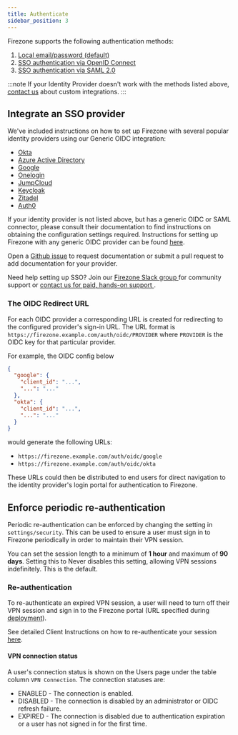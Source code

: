 ```yaml
---
title: Authenticate
sidebar_position: 3
---
```


Firezone supports the following authentication methods:

1. [Local email/password (default)](local-auth)
1. [SSO authentication via OpenID Connect](oidc)
1. [SSO authentication via SAML 2.0](saml)

:::note
If your Identity Provider doesn't work with the methods listed above,
[contact us](https://www.firezone.dev/contact/sales?utm_source=docs.firezone.dev) about custom integrations.
:::

## Integrate an SSO provider

We've included instructions on how to set up Firezone with several popular
identity providers using our Generic OIDC integration:

* [Okta](oidc/okta)
* [Azure Active Directory](oidc/azuread)
* [Google](oidc/google)
* [Onelogin](oidc/onelogin)
* [JumpCloud](saml/jumpcloud)
* [Keycloak](oidc/keycloak)
* [Zitadel](oidc/zitadel)
* [Auth0](oidc/auth0)

If your identity provider is not listed above, but has a generic OIDC or SAML
connector, please consult their documentation to find instructions on obtaining
the configuration settings required. Instructions for setting up Firezone with any
generic OIDC provider can be found [here](oidc).

Open a [Github issue](https://github.com/firezone/firezone/issues)
to request documentation or submit a pull request to add documentation for your
provider.

Need help setting up SSO? Join our [Firezone Slack group
](https://www.firezone.dev/slack?utm_source=docs.firezone.dev) for community support or
[contact us for paid, hands-on support
](https://www.firezone.dev/contact/sales?utm_source=docs.firezone.dev).

### The OIDC Redirect URL

For each OIDC provider a corresponding URL is created for redirecting to
the configured provider's sign-in URL. The URL format is `https://firezone.example.com/auth/oidc/PROVIDER`
where `PROVIDER` is the OIDC key for that particular provider.

For example, the OIDC config below

```json
{
  "google": {
    "client_id": "...",
    "...": "..."
  },
  "okta": {
    "client_id": "...",
    "...": "..."
  }
}
```

would generate the following URLs:

* `https://firezone.example.com/auth/oidc/google`
* `https://firezone.example.com/auth/oidc/okta`

These URLs could then be distributed to end users for direct navigation to
the identity provider's login portal for authentication to Firezone.

## Enforce periodic re-authentication

Periodic re-authentication can be enforced by changing the setting in
`settings/security`. This can be used to ensure a user must sign in to Firezone
periodically in order to maintain their VPN session.

You can set the session length to a minimum of **1 hour** and maximum of **90 days**.
Setting this to Never disables this setting, allowing VPN sessions indefinitely.
This is the default.

### Re-authentication

To re-authenticate an expired VPN session, a user will need to turn off their
VPN session and sign in to the Firezone portal (URL specified during
[deployment](../deploy#prepare-to-deploy)).

See detailed Client Instructions on how to re-authenticate your session
[here](../user-guides/client-instructions).

#### VPN connection status

A user's connection status is shown on the Users page under the table column
`VPN Connection`. The connection statuses are:

* ENABLED - The connection is enabled.
* DISABLED - The connection is disabled by an administrator or OIDC refresh failure.
* EXPIRED - The connection is disabled due to authentication expiration or a user
has not signed in for the first time.

